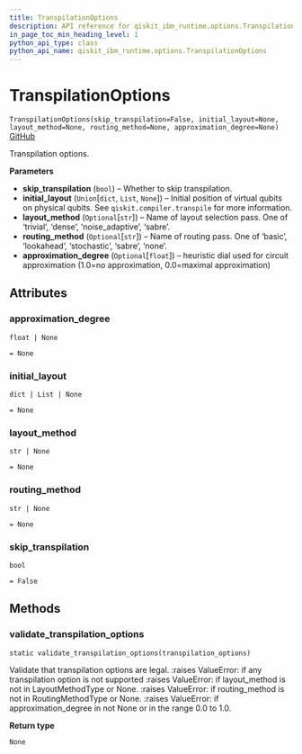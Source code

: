 ```yaml
---
title: TranspilationOptions
description: API reference for qiskit_ibm_runtime.options.TranspilationOptions
in_page_toc_min_heading_level: 1
python_api_type: class
python_api_name: qiskit_ibm_runtime.options.TranspilationOptions
---
```


# TranspilationOptions

<span id="qiskit_ibm_runtime.options.TranspilationOptions" />

`TranspilationOptions(skip_transpilation=False, initial_layout=None, layout_method=None, routing_method=None, approximation_degree=None)` [GitHub](https://github.com/qiskit/qiskit-ibm-runtime/tree/stable/0.17/qiskit_ibm_runtime/options/transpilation_options.py "view source code")

Transpilation options.

**Parameters**

*   **skip\_transpilation** (`bool`) – Whether to skip transpilation.
*   **initial\_layout** (`Union`\[`dict`, `List`, `None`]) – Initial position of virtual qubits on physical qubits. See `qiskit.compiler.transpile` for more information.
*   **layout\_method** (`Optional`\[`str`]) – Name of layout selection pass. One of ‘trivial’, ‘dense’, ‘noise\_adaptive’, ‘sabre’.
*   **routing\_method** (`Optional`\[`str`]) – Name of routing pass. One of ‘basic’, ‘lookahead’, ‘stochastic’, ‘sabre’, ‘none’.
*   **approximation\_degree** (`Optional`\[`float`]) – heuristic dial used for circuit approximation (1.0=no approximation, 0.0=maximal approximation)

## Attributes

<span id="qiskit_ibm_runtime.options.TranspilationOptions.approximation_degree" />

### approximation\_degree

`float | None`

`= None`

<span id="qiskit_ibm_runtime.options.TranspilationOptions.initial_layout" />

### initial\_layout

`dict | List | None`

`= None`

<span id="qiskit_ibm_runtime.options.TranspilationOptions.layout_method" />

### layout\_method

`str | None`

`= None`

<span id="qiskit_ibm_runtime.options.TranspilationOptions.routing_method" />

### routing\_method

`str | None`

`= None`

<span id="qiskit_ibm_runtime.options.TranspilationOptions.skip_transpilation" />

### skip\_transpilation

`bool`

`= False`

## Methods

### validate\_transpilation\_options

<span id="qiskit_ibm_runtime.options.TranspilationOptions.validate_transpilation_options" />

`static validate_transpilation_options(transpilation_options)`

Validate that transpilation options are legal. :raises ValueError: if any transpilation option is not supported :raises ValueError: if layout\_method is not in LayoutMethodType or None. :raises ValueError: if routing\_method is not in RoutingMethodType or None. :raises ValueError: if approximation\_degree in not None or in the range 0.0 to 1.0.

**Return type**

`None`


